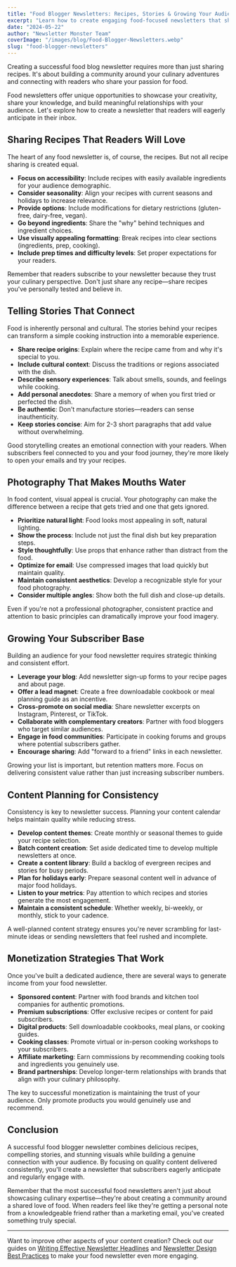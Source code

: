 ```yaml
---
title: "Food Blogger Newsletters: Recipes, Stories & Growing Your Audience"
excerpt: "Learn how to create engaging food-focused newsletters that share your recipes, tell compelling stories, and help you build a loyal subscriber base."
date: "2024-05-22"
author: "Newsletter Monster Team"
coverImage: "/images/blog/Food-Blogger-Newsletters.webp"
slug: "food-blogger-newsletters"
---
```


Creating a successful food blog newsletter requires more than just sharing recipes. It's about building a community around your culinary adventures and connecting with readers who share your passion for food.

Food newsletters offer unique opportunities to showcase your creativity, share your knowledge, and build meaningful relationships with your audience. Let's explore how to create a newsletter that readers will eagerly anticipate in their inbox.

## Sharing Recipes That Readers Will Love

The heart of any food newsletter is, of course, the recipes. But not all recipe sharing is created equal.

- **Focus on accessibility**: Include recipes with easily available ingredients for your audience demographic.
- **Consider seasonality**: Align your recipes with current seasons and holidays to increase relevance.
- **Provide options**: Include modifications for dietary restrictions (gluten-free, dairy-free, vegan).
- **Go beyond ingredients**: Share the "why" behind techniques and ingredient choices.
- **Use visually appealing formatting**: Break recipes into clear sections (ingredients, prep, cooking).
- **Include prep times and difficulty levels**: Set proper expectations for your readers.

Remember that readers subscribe to your newsletter because they trust your culinary perspective. Don't just share any recipe—share recipes you've personally tested and believe in.

## Telling Stories That Connect

Food is inherently personal and cultural. The stories behind your recipes can transform a simple cooking instruction into a memorable experience.

- **Share recipe origins**: Explain where the recipe came from and why it's special to you.
- **Include cultural context**: Discuss the traditions or regions associated with the dish.
- **Describe sensory experiences**: Talk about smells, sounds, and feelings while cooking.
- **Add personal anecdotes**: Share a memory of when you first tried or perfected the dish.
- **Be authentic**: Don't manufacture stories—readers can sense inauthenticity.
- **Keep stories concise**: Aim for 2-3 short paragraphs that add value without overwhelming.

Good storytelling creates an emotional connection with your readers. When subscribers feel connected to you and your food journey, they're more likely to open your emails and try your recipes.

## Photography That Makes Mouths Water

In food content, visual appeal is crucial. Your photography can make the difference between a recipe that gets tried and one that gets ignored.

- **Prioritize natural light**: Food looks most appealing in soft, natural lighting.
- **Show the process**: Include not just the final dish but key preparation steps.
- **Style thoughtfully**: Use props that enhance rather than distract from the food.
- **Optimize for email**: Use compressed images that load quickly but maintain quality.
- **Maintain consistent aesthetics**: Develop a recognizable style for your food photography.
- **Consider multiple angles**: Show both the full dish and close-up details.

Even if you're not a professional photographer, consistent practice and attention to basic principles can dramatically improve your food imagery.

## Growing Your Subscriber Base

Building an audience for your food newsletter requires strategic thinking and consistent effort.

- **Leverage your blog**: Add newsletter sign-up forms to your recipe pages and about page.
- **Offer a lead magnet**: Create a free downloadable cookbook or meal planning guide as an incentive.
- **Cross-promote on social media**: Share newsletter excerpts on Instagram, Pinterest, or TikTok.
- **Collaborate with complementary creators**: Partner with food bloggers who target similar audiences.
- **Engage in food communities**: Participate in cooking forums and groups where potential subscribers gather.
- **Encourage sharing**: Add "forward to a friend" links in each newsletter.

Growing your list is important, but retention matters more. Focus on delivering consistent value rather than just increasing subscriber numbers.

## Content Planning for Consistency

Consistency is key to newsletter success. Planning your content calendar helps maintain quality while reducing stress.

- **Develop content themes**: Create monthly or seasonal themes to guide your recipe selection.
- **Batch content creation**: Set aside dedicated time to develop multiple newsletters at once.
- **Create a content library**: Build a backlog of evergreen recipes and stories for busy periods.
- **Plan for holidays early**: Prepare seasonal content well in advance of major food holidays.
- **Listen to your metrics**: Pay attention to which recipes and stories generate the most engagement.
- **Maintain a consistent schedule**: Whether weekly, bi-weekly, or monthly, stick to your cadence.

A well-planned content strategy ensures you're never scrambling for last-minute ideas or sending newsletters that feel rushed and incomplete.

## Monetization Strategies That Work

Once you've built a dedicated audience, there are several ways to generate income from your food newsletter.

- **Sponsored content**: Partner with food brands and kitchen tool companies for authentic promotions.
- **Premium subscriptions**: Offer exclusive recipes or content for paid subscribers.
- **Digital products**: Sell downloadable cookbooks, meal plans, or cooking guides.
- **Cooking classes**: Promote virtual or in-person cooking workshops to your subscribers.
- **Affiliate marketing**: Earn commissions by recommending cooking tools and ingredients you genuinely use.
- **Brand partnerships**: Develop longer-term relationships with brands that align with your culinary philosophy.

The key to successful monetization is maintaining the trust of your audience. Only promote products you would genuinely use and recommend.

## Conclusion

A successful food blogger newsletter combines delicious recipes, compelling stories, and stunning visuals while building a genuine connection with your audience. By focusing on quality content delivered consistently, you'll create a newsletter that subscribers eagerly anticipate and regularly engage with.

Remember that the most successful food newsletters aren't just about showcasing culinary expertise—they're about creating a community around a shared love of food. When readers feel like they're getting a personal note from a knowledgeable friend rather than a marketing email, you've created something truly special.

---

Want to improve other aspects of your content creation? Check out our guides on [Writing Effective Newsletter Headlines](/blog/content-creation/writing-effective-newsletter-headlines) and [Newsletter Design Best Practices](/blog/newsletter-design/newsletter-design-best-practices) to make your food newsletter even more engaging.
